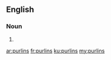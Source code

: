==English==

===Noun===
{{head|en|noun plural form}}

# {{plural of|purlin|lang=en}}

[[ar:purlins]]
[[fr:purlins]]
[[ku:purlins]]
[[my:purlins]]